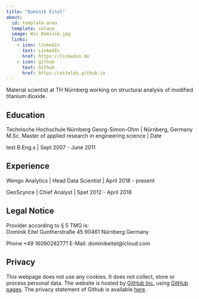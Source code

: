 ```yaml
---
title: "Dominik Eitel"
about:
  id: template-area
  template: solana
  image: Win_Dominik.jpg
  links:
    - icon: linkedin
      text: LinkedIn
      href: https://linkedin.de
    - icon: github
      text: Github
      href: https://eiteldo.github.io
---
```


:::{#template-area}

Material scientist at TH Nürnberg working on structural analysis of modified titanium dioxide.

## Education

Technische Hochschule Nürnberg Georg-Simon-Ohm | Nürnberg, Germany
M.Sc. Master of applied research in engineering science | Date

test
B.Eng.s | Sept 2007 - June 2011

## Experience

Wengo Analytics | Head Data Scientist | April 2018 - present

GeoScynce | Chief Analyst | Spet 2012 - April 2018
:::

## Legal Notice

Provider according to § 5 TMG is:  
Dominik Eitel
Guntherstraße 45
90461 Nürnberg
Germany  

Phone +49 16090282771
E-Mail: dominikeitel@icloud.com

## Privacy

This webpage does not use any cookies. It does not collect, store or process personal data. The website is hosted by [GitHub Inc.](https://github.com/){target="_blank"} using [GitHub pages](https://docs.github.com/en/pages/getting-started-with-github-pages/about-github-pages){target="_blank"}. The privacy statement of Github is available [here](https://docs.github.com/en/site-policy/privacy-policies/github-privacy-statement){target="_blank"}. 
